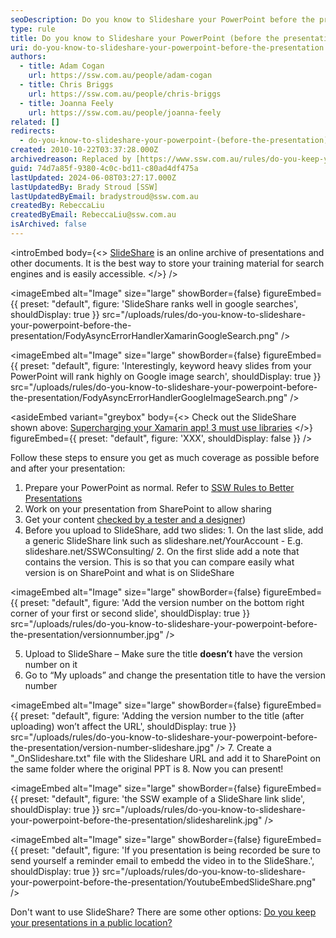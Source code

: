 ```yaml
---
seoDescription: Do you know to Slideshare your PowerPoint before the presentation?
type: rule
title: Do you know to Slideshare your PowerPoint (before the presentation)?
uri: do-you-know-to-slideshare-your-powerpoint-before-the-presentation
authors:
  - title: Adam Cogan
    url: https://ssw.com.au/people/adam-cogan
  - title: Chris Briggs
    url: https://ssw.com.au/people/chris-briggs
  - title: Joanna Feely
    url: https://ssw.com.au/people/joanna-feely
related: []
redirects:
  - do-you-know-to-slideshare-your-powerpoint-(before-the-presentation)
created: 2010-10-22T03:37:28.000Z
archivedreason: Replaced by [https://www.ssw.com.au/rules/do-you-keep-your-presentations-in-a-public-location](/rules/do-you-keep-your-presentations-in-a-public-location)
guid: 74d7a85f-9380-4c0c-bd11-c80ad4df475a
lastUpdated: 2024-06-08T03:27:17.000Z
lastUpdatedBy: Brady Stroud [SSW]
lastUpdatedByEmail: bradystroud@ssw.com.au
createdBy: RebeccaLiu
createdByEmail: RebeccaLiu@ssw.com.au
isArchived: false
---
```


<introEmbed
  body={<>
[SlideShare](http://www.slideshare.net/) is an online archive of presentations and other documents. It is the best way to store your training material for search engines and is easily accessible.
  </>}
/>

<imageEmbed
  alt="Image"
  size="large"
  showBorder={false}
  figureEmbed={{
    preset: "default",
    figure: 'SlideShare ranks well in google searches',
    shouldDisplay: true
  }}
  src="/uploads/rules/do-you-know-to-slideshare-your-powerpoint-before-the-presentation/FodyAsyncErrorHandlerXamarinGoogleSearch.png"
/>


<imageEmbed
  alt="Image"
  size="large"
  showBorder={false}
  figureEmbed={{
    preset: "default",
    figure: 'Interestingly, keyword heavy slides from your PowerPoint will rank highly on Google image search',
    shouldDisplay: true
  }}
  src="/uploads/rules/do-you-know-to-slideshare-your-powerpoint-before-the-presentation/FodyAsyncErrorHandlerGoogleImageSearch.png"
/>

<asideEmbed
  variant="greybox"
  body={<>
    Check out the SlideShare shown above: [Supercharging your Xamarin app! 3 must use libraries](https://www.slideshare.net/ChrisBriggsy/supercharging-your-xamarin-app-3-must-use-libraries)
  </>}
  figureEmbed={{
    preset: "default",
    figure: 'XXX',
    shouldDisplay: false
  }}
/>

Follow these steps to ensure you get as much coverage as possible before and after your presentation:

1. Prepare your PowerPoint as normal. Refer to [SSW Rules to Better Presentations](/rules-to-better-powerpoint-presentations)
2. Work on your presentation from SharePoint to allow sharing
3. Get your content [checked by a tester and a designer](/do-you-get-your-ppt-tester-to-do-a-test-please-preferably-a-designer))
4. Before you upload to SlideShare, add two slides: 1. On the last slide, add a generic SlideShare link such as slideshare.net/YourAccount - E.g. slideshare.net/SSWConsulting/ 2. On the first slide add a note that contains the version. This is so that you can compare easily what version is on SharePoint and what is on SlideShare

   
<imageEmbed
  alt="Image"
  size="large"
  showBorder={false}
  figureEmbed={{
    preset: "default",
    figure: 'Add the version number on the bottom right corner of your first or second slide',
    shouldDisplay: true
  }}
  src="/uploads/rules/do-you-know-to-slideshare-your-powerpoint-before-the-presentation/versionnumber.jpg"
/>

5. Upload to SlideShare – Make sure the title **doesn’t** have the version number on it
6. Go to “My uploads” and change the presentation title to have the version number
   
<imageEmbed
  alt="Image"
  size="large"
  showBorder={false}
  figureEmbed={{
    preset: "default",
    figure: 'Adding the version number to the title (after uploading) won’t affect the URL',
    shouldDisplay: true
  }}
  src="/uploads/rules/do-you-know-to-slideshare-your-powerpoint-before-the-presentation/version-number-slideshare.jpg"
/>
7. Create a "\_OnSlideshare.txt" file with the Slideshare URL and add it to SharePoint on the same folder where the original PPT is
8. Now you can present!


<imageEmbed
  alt="Image"
  size="large"
  showBorder={false}
  figureEmbed={{
    preset: "default",
    figure: 'the SSW example of a SlideShare link slide',
    shouldDisplay: true
  }}
  src="/uploads/rules/do-you-know-to-slideshare-your-powerpoint-before-the-presentation/slidesharelink.jpg"
/>


<imageEmbed
  alt="Image"
  size="large"
  showBorder={false}
  figureEmbed={{
    preset: "default",
    figure: 'If you presentation is being recorded be sure to send yourself a reminder email to embedd the video in to the SlideShare.',
    shouldDisplay: true
  }}
  src="/uploads/rules/do-you-know-to-slideshare-your-powerpoint-before-the-presentation/YoutubeEmbedSlideShare.png"
/>

Don't want to use SlideShare? There are some other options: [Do you keep your presentations in a public location?](/do-you-keep-your-presentations-in-a-public-location)

